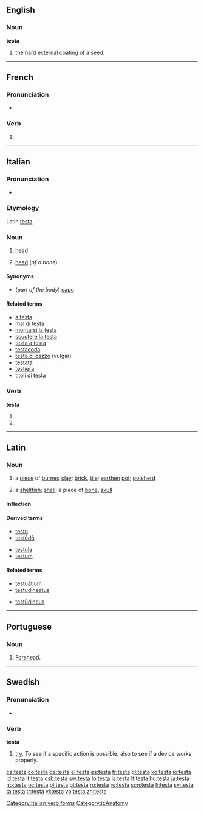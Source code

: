 ==English==

===Noun===
'''testa'''

# the hard external coating of a [[seed]].

----

==French==

===Pronunciation===
* {{IPA|lang=fr|/tɛs.ta/}}

===Verb===
{{fr-verb-form}}

# {{conjugation of|tester||3|s|[[past historic]]|lang=fr}}

----

==Italian==
{{wikipedia|lang=it}}

===Pronunciation===
* {{IPA|[ˈtɛsta]|lang=it}}

===Etymology===
Latin [[testa]]

===Noun===
{{it-noun|test|f|a|e}}

# [[head]]
# {{skeleton|lang=it}} [[head]] (''of a bone'')

====Synonyms====
*(''part of the body'') [[capo]]

====Related terms====
*[[a testa]]
*[[mal di testa]]
*[[montarsi la testa]]
*[[scuotere la testa]]
*[[testa a testa]]
*[[testacoda]]
*[[testa di cazzo]] (vulgar)
*[[testata]]
*[[testiera]]
*[[titoli di testa]]

===Verb===
'''testa'''

# {{form of|[[third-person|Third-person]] [[singular]] [[present tense]]|[[testare#Italian|testare]]|lang=Italian}}
# {{form of|[[second-person|Second-person]] singular [[imperative]]|testare#Italian|testare|lang=Italian}}

[[Category:Italian verb forms]]
[[Category:it:Anatomy]]
----

==Latin==

===Noun===
{{la-noun|testa|testae|testae|f|first}}

# a [[piece]] of [[burned]] [[clay]]; [[brick]], [[tile]]; [[earthen]] [[pot]]; [[potsherd]]
# {{figurative}} a [[shellfish]]; [[shell]]; a piece of [[bone]], [[skull]]

====Inflection====
{{la-decl-1st|test}}

====Derived terms====
{{top2}}
* [[testu]]
* [[testudo#Latin|testūdō]]
{{mid2}}
* [[testula]]
* [[testum]]
{{bottom}}

====Related terms====
{{top2}}
* [[testuatium|testuātium]]
* [[testudineatus|testūdineātus]]
{{mid2}}
* [[testudineus|testūdineus]]
{{bottom}}

----

==Portuguese==

===Noun===
{{pt-noun-old|testa|f||s}}

# [[forehead|Forehead]].

----

==Swedish==

===Pronunciation===
* {{audio|Sv-testa.ogg|audio}}

===Verb===
'''testa'''

# [[try]]. To see if a specific action is possible; also to see if a device works properly.

[[ca:testa]]
[[co:testa]]
[[de:testa]]
[[el:testa]]
[[es:testa]]
[[fr:testa]]
[[gl:testa]]
[[ko:testa]]
[[io:testa]]
[[id:testa]]
[[it:testa]]
[[csb:testa]]
[[sw:testa]]
[[lo:testa]]
[[la:testa]]
[[lt:testa]]
[[hu:testa]]
[[ja:testa]]
[[no:testa]]
[[oc:testa]]
[[pl:testa]]
[[pt:testa]]
[[ro:testa]]
[[ru:testa]]
[[scn:testa]]
[[fi:testa]]
[[sv:testa]]
[[ta:testa]]
[[tr:testa]]
[[vi:testa]]
[[vo:testa]]
[[zh:testa]]